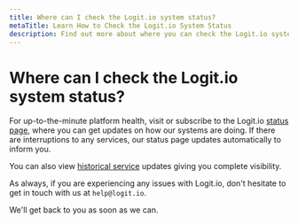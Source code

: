 ```yaml
---
title: Where can I check the Logit.io system status?
metaTitle: Learn How to Check the Logit.io System Status
description: Find out more about where you can check the Logit.io system status showing complete visibility in this informative article.
---
```


# Where can I check the Logit.io system status?

For up-to-the-minute platform health, visit or subscribe to the 
Logit.io [status page](http://status.logit.io/), where you can get 
updates on how our systems are doing. If there are interruptions 
to any services, our status page updates automatically to inform you.

You can also view [historical service](https://status.logit.io/history) updates 
giving you complete visibility.

As always, if you are experiencing any issues with Logit.io, 
don't hesitate to get in touch with us at `help@logit.io`.

We'll get back to you as soon as we can.